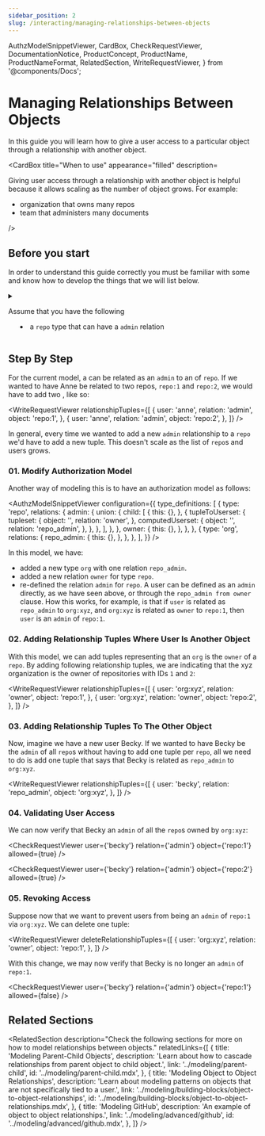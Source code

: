 ```yaml
---
sidebar_position: 2
slug: /interacting/managing-relationships-between-objects
---
```


  AuthzModelSnippetViewer,
  CardBox,
  CheckRequestViewer,
  DocumentationNotice,
  ProductConcept,
  ProductName,
  ProductNameFormat,
  RelatedSection,
  WriteRequestViewer,
} from '@components/Docs';

# Managing Relationships Between Objects

<DocumentationNotice />

In this guide you will learn how to give a user access to a particular object through a relationship with another object.

<CardBox title="When to use" appearance="filled" description=<div>

Giving user access through a relationship with another object is helpful because it allows scaling as the number of object grows. For example:

- organization that owns many repos
- team that administers many documents

</div> />

## Before you start

In order to understand this guide correctly you must be familiar with some <ProductConcept /> and know how to develop the things that we will list below.

<details>
<summary>

Assume that you have the following <ProductConcept section="what-is-an-authorization-model" linkName="authorization model" /><br />

- a `repo` type that can have a `admin` relation

</summary>

<AuthzModelSnippetViewer
  configuration={{
    type_definitions: [
      {
        type: 'repo',
        relations: {
          admin: {
            this: {},
          },
        },
      },
    ],
  }}
/>

<hr />

In addition, you will need to know the following:

### Direct Access

You need to know how to create an authorization model and create a relationship tuple to grant a user access to an object. [Learn more →](../modeling/direct-access.mdx)

### <ProductName format={ProductNameFormat.ShortForm}/> Concepts

- A <ProductConcept section="what-is-a-type" linkName="Type" />: a class of objects that have similar characteristics
- A <ProductConcept section="what-is-a-user" linkName="User" />: an entity in the system that can be related to an object
- A <ProductConcept section="what-is-a-relation" linkName="Relation" />: is a string defined in the type definition of an authorization model that defines the possibility of a relationship between objects of this type and other users in the system
- An <ProductConcept section="what-is-an-object" linkName="Object" />: represents an entity in the system. Users' relationships to it can be define through relationship tuples and the authorization model
- A <ProductConcept section="what-is-a-relationship-tuple" linkName="Relationship Tuple" />: a grouping consisting of a user, a relation and an object stored in <ProductName format={ProductNameFormat.ShortForm}/>

</details>

## Step By Step

For the current model, a <ProductConcept section="what-is-a-user" linkName="user" /> can be related as an `admin` to an <ProductConcept section="what-is-an-object" linkName="object" /> of <ProductConcept section="what-is-a-type" linkName="type" /> `repo`. If we wanted to have Anne be related to two repos, `repo:1` and `repo:2`, we would have to add two <ProductConcept section="what-is-a-relationship-tuple" linkName="relationship tuples" />, like so:

<WriteRequestViewer
  relationshipTuples={[
    {
      user: 'anne',
      relation: 'admin',
      object: 'repo:1',
    },
    {
      user: 'anne',
      relation: 'admin',
      object: 'repo:2',
    },
  ]}
/>

In general, every time we wanted to add a new `admin` relationship to a `repo` we'd have to add a new tuple. This doesn't scale as the list of `repo`s and users grows.

### 01. Modify Authorization Model

Another way of modeling this is to have an authorization model as follows:

<AuthzModelSnippetViewer
  configuration={{
    type_definitions: [
      {
        type: 'repo',
        relations: {
          admin: {
            union: {
              child: [
                {
                  this: {},
                },
                {
                  tupleToUserset: {
                    tupleset: {
                      object: '',
                      relation: 'owner',
                    },
                    computedUserset: {
                      object: '',
                      relation: 'repo_admin',
                    },
                  },
                },
              ],
            },
          },
          owner: {
            this: {},
          },
        },
      },
      {
        type: 'org',
        relations: {
          repo_admin: {
            this: {},
          },
        },
      },
    ],
  }}
/>

In this model, we have:

- added a new type `org` with one relation `repo_admin`.
- added a new relation `owner` for type `repo`.
- re-defined the relation `admin` for `repo`. A user can be defined as an `admin` directly, as we have seen above, or through the `repo_admin from owner` clause. How this works, for example, is that if `user` is related as `repo_admin` to `org:xyz`, and `org:xyz` is related as `owner` to `repo:1`, then `user` is an `admin` of `repo:1`.

### 02. Adding Relationship Tuples Where User Is Another Object

With this model, we can add tuples representing that an `org` is the `owner` of a `repo`. By adding following relationship tuples, we are indicating that the xyz organization is the owner of repositories with IDs `1` and `2`:

<WriteRequestViewer
  relationshipTuples={[
    {
      user: 'org:xyz',
      relation: 'owner',
      object: 'repo:1',
    },
    {
      user: 'org:xyz',
      relation: 'owner',
      object: 'repo:2',
    },
  ]}
/>

### 03. Adding Relationship Tuples To The Other Object

Now, imagine we have a new user Becky. If we wanted to have Becky be the `admin` of all `repo`s without having to add one tuple per `repo`, all we need to do is add one tuple that says that Becky is related as `repo_admin` to `org:xyz`.

<WriteRequestViewer
  relationshipTuples={[
    {
      user: 'becky',
      relation: 'repo_admin',
      object: 'org:xyz',
    },
  ]}
/>

### 04. Validating User Access

We can now verify that Becky an `admin` of all the `repo`s owned by `org:xyz`:

<CheckRequestViewer user={'becky'} relation={'admin'} object={'repo:1'} allowed={true} />

<CheckRequestViewer user={'becky'} relation={'admin'} object={'repo:2'} allowed={true} />

### 05. Revoking Access

Suppose now that we want to prevent users from being an `admin` of `repo:1` via `org:xyz`. We can delete one tuple:

<WriteRequestViewer
  deleteRelationshipTuples={[
    {
      user: 'org:xyz',
      relation: 'owner',
      object: 'repo:1',
    },
  ]}
/>

With this change, we may now verify that Becky is no longer an `admin` of `repo:1`.

<CheckRequestViewer user={'becky'} relation={'admin'} object={'repo:1'} allowed={false} />

## Related Sections

<RelatedSection
  description="Check the following sections for more on how to model relationships between objects."
  relatedLinks={[
    {
      title: 'Modeling Parent-Child Objects',
      description: 'Learn about how to cascade relationships from parent object to child object.',
      link: '../modeling/parent-child',
      id: '../modeling/parent-child.mdx',
    },
    {
      title: 'Modeling Object to Object Relationships',
      description: 'Learn about modeling patterns on objects that are not specifically tied to a user.',
      link: '../modeling/building-blocks/object-to-object-relationships',
      id: '../modeling/building-blocks/object-to-object-relationships.mdx',
    },
    {
      title: 'Modeling GitHub',
      description: 'An example of object to object relationships.',
      link: '../modeling/advanced/github',
      id: '../modeling/advanced/github.mdx',
    },
  ]}
/>
